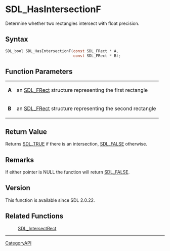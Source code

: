 = SDL_HasIntersectionF =

Determine whether two rectangles intersect with float precision.

== Syntax ==

<syntaxhighlight lang='c'>
SDL_bool SDL_HasIntersectionF(const SDL_FRect * A,
                              const SDL_FRect * B);
</syntaxhighlight>

== Function Parameters ==

{|
|'''A'''
|an [[SDL_FRect]] structure representing the first rectangle
|-
|'''B'''
|an [[SDL_FRect]] structure representing the second rectangle
|}

== Return Value ==

Returns [[SDL_TRUE]] if there is an intersection, [[SDL_FALSE]] otherwise.

== Remarks ==

If either pointer is NULL the function will return [[SDL_FALSE]].

== Version ==

This function is available since SDL 2.0.22.

== Related Functions ==

:[[SDL_IntersectRect]]

----
[[CategoryAPI]]



